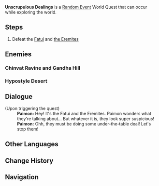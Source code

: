 {{Stub|check enemies in different locations}}
{{Quest Infobox
|id             = 
|image          = Random Event Unscrupulous Dealings.png
|type           = World
|group          = Random Event
|region         = Sumeru
|startLocation  = [[Ardravi Valley]], [[Sumeru]]
|startLocation2 = [[Chinvat Ravine]], Sumeru
|startLocation3 = [[Gandha Hill]], Sumeru
|startLocation4 = [[Hypostyle Desert]], Sumeru
|startLocation5 = [[Land of Lower Setekh]], Sumeru
|other          = *AR-Dependent Rewards
|characters     = Traveler; Paimon
}}
'''Unscrupulous Dealings''' is a [[Random Event]] World Quest that can occur while exploring the world.

==Steps==
#Defeat the [[Fatui]] and [[the Eremites]]

==Enemies==
===Chinvat Ravine and Gandha Hill===
{{Enemy List|
Eremite Crossbow;
Eremite Linebreaker;
Eremite Sword-Dancer;
Fatui Skirmisher - Anemoboxer Vanguard;
Fatui Skirmisher - Pyroslinger Bracer;
Shaggy Sumpter Beast}}

===Hypostyle Desert===
{{Enemy List|
Eremite Axe Vanguard;
Eremite Crossbow;
Eremite Ravenbeak Halberdier;
Fatui Skirmisher - Cryogunner Legionnaire;
Fatui Skirmisher - Electrohammer Vanguard * 2;
Desert Sumpter Beast}}

==Dialogue==
{{Dialogue start}}
;(Upon triggering the quest)
:'''Paimon:''' Hey! It's the Fatui and the Eremites. Paimon wonders what they're talking about... But whatever it is, they look super suspicious!
:'''Paimon:''' Ohh, they must be doing some under-the-table deal! Let's stop them!
{{Dialogue end}}

==Other Languages==
{{Other Languages
|en      = Unscrupulous Dealings
|zhs     = 买卖不成正义存
|zhs_rm  = Mǎimài Bù Chéng Zhèngyì Cún
|zht     = 買賣不成正義存
|zht_rm  = Mǎimài Bù Chéng Zhèngyì Cún
|zh_tl   = 
|ja      = 取引は損なえど正義は有る
|ja_rm   = Torihiki wa Sokunae Doseiki wa Aru
|ja_tl   = Harmful Dealings yet There is Justice
|ko      = 거래는 실패했지만 정의는 존재한다
|ko_rm   = Georaeneun Sipaehatjjiman Jeong'uineun Jonjaehanda
|ko_tl   = The Deal has Failed but There is Justice
|es      = Negocios con amigos
|es_tl   = Business with Friends
|fr      = Petites transactions sans scrupules
|fr_tl   = Small Unscrupulous Deals
|ru      = Истина дороже денег
|ru_tl   = Truth is Worth More than Money
|th      = การซื้อขายไม่เป็นธรรม
|th_rm   = 
|th_tl   = 
|vi      = Mua Bán Không Thành Nhưng Chính Nghĩa
|vi_tl   = 
|de      = Auch wenn man keine Geschäfte machen kann, bleibt die Gerechtigkeit bestehen.
|de_tl   = Even if you can't make any business, justice remains.
|id      = Kesepakatan Tidak Jujur
|id_tl   = Dishonest Deal
|pt      = Negociações Inescrupulosas
|pt_tl   = 
|tr      = Ahlaksız Anlaşmalar
|tr_tl   = 
|it      = Trattative spregiudicate
|it_tl   = 
}}

==Change History==
{{Change History|3.0}}

==Navigation==
{{Quests by Type Navbox|type=Random Events}}